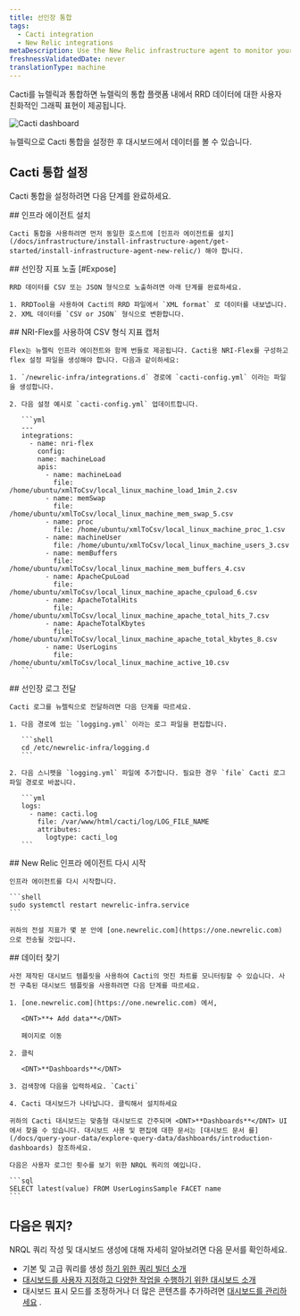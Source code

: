 ```yaml
---
title: 선인장 통합
tags:
  - Cacti integration
  - New Relic integrations
metaDescription: Use the New Relic infrastructure agent to monitor your Cacti data.
freshnessValidatedDate: never
translationType: machine
---
```



Cacti를 뉴렐릭과 통합하면 뉴렐릭의 통합 플랫폼 내에서 RRD 데이터에 대한 사용자 친화적인 그래픽 표현이 제공됩니다.

<img
  title="Cacti dashboard"
  alt="Cacti dashboard"
  src={infrastructureCactiDashboard}
/>

<figcaption>
  뉴렐릭으로 Cacti 통합을 설정한 후 대시보드에서 데이터를 볼 수 있습니다.
</figcaption>

## Cacti 통합 설정

Cacti 통합을 설정하려면 다음 단계를 완료하세요.

<Steps>
  <Step>
    ## 인프라 에이전트 설치

    Cacti 통합을 사용하려면 먼저 동일한 호스트에 [인프라 에이전트를 설치](/docs/infrastructure/install-infrastructure-agent/get-started/install-infrastructure-agent-new-relic/) 해야 합니다.
  </Step>

  <Step>
    ## 선인장 지표 노출 [#Expose]

    RRD 데이터를 CSV 또는 JSON 형식으로 노출하려면 아래 단계를 완료하세요.

    1. RRDTool을 사용하여 Cacti의 RRD 파일에서 `XML format` 로 데이터를 내보냅니다.
    2. XML 데이터를 `CSV or JSON` 형식으로 변환합니다.
  </Step>

  <Step>
    ## NRI-Flex를 사용하여 CSV 형식 지표 캡처

    Flex는 뉴렐릭 인프라 에이전트와 함께 번들로 제공됩니다. Cacti용 NRI-Flex를 구성하고 flex 설정 파일을 생성해야 합니다. 다음과 같이하세요:

    1. `/newrelic-infra/integrations.d` 경로에 `cacti-config.yml` 이라는 파일을 생성합니다.

    2. 다음 설정 예시로 `cacti-config.yml` 업데이트합니다.

       ```yml
       ---
       integrations:
         - name: nri-flex
           config:
           name: machineLoad
           apis:
             - name: machineLoad
               file: /home/ubuntu/xmlToCsv/local_linux_machine_load_1min_2.csv
             - name: memSwap
               file: /home/ubuntu/xmlToCsv/local_linux_machine_mem_swap_5.csv
             - name: proc
               file: /home/ubuntu/xmlToCsv/local_linux_machine_proc_1.csv
             - name: machineUser
               file: /home/ubuntu/xmlToCsv/local_linux_machine_users_3.csv
             - name: memBuffers
               file: /home/ubuntu/xmlToCsv/local_linux_machine_mem_buffers_4.csv
             - name: ApacheCpuLoad
               file: /home/ubuntu/xmlToCsv/local_linux_machine_apache_cpuload_6.csv
             - name: ApacheTotalHits
               file: /home/ubuntu/xmlToCsv/local_linux_machine_apache_total_hits_7.csv
             - name: ApacheTotalKbytes
               file: /home/ubuntu/xmlToCsv/local_linux_machine_apache_total_kbytes_8.csv
             - name: UserLogins
               file: /home/ubuntu/xmlToCsv/local_linux_machine_active_10.csv
       ```
  </Step>

  <Step>
    ## 선인장 로그 전달

    Cacti 로그를 뉴렐릭으로 전달하려면 다음 단계를 따르세요.

    1. 다음 경로에 있는 `logging.yml` 이라는 로그 파일을 편집합니다.

       ```shell
       cd /etc/newrelic-infra/logging.d
       ```

    2. 다음 스니펫을 `logging.yml` 파일에 추가합니다. 필요한 경우 `file` Cacti 로그 파일 경로로 바꿉니다.

       ```yml
       logs:
         - name: cacti.log
           file: /var/www/html/cacti/log/LOG_FILE_NAME
           attributes:
             logtype: cacti_log
       ```
  </Step>

  <Step>
    ## New Relic 인프라 에이전트 다시 시작

    인프라 에이전트를 다시 시작합니다.

    ```shell
    sudo systemctl restart newrelic-infra.service
    ```

    귀하의 전설 지표가 몇 분 안에 [one.newrelic.com](https://one.newrelic.com) 으로 전송될 것입니다.
  </Step>

  <Step>
    ## 데이터 찾기

    사전 제작된 대시보드 템플릿을 사용하여 Cacti의 멋진 차트를 모니터링할 수 있습니다. 사전 구축된 대시보드 템플릿을 사용하려면 다음 단계를 따르세요.

    1. [one.newrelic.com](https://one.newrelic.com) 에서,

       <DNT>**+ Add data**</DNT>

       페이지로 이동

    2. 클릭

       <DNT>**Dashboards**</DNT>

    3. 검색창에 다음을 입력하세요. `Cacti`

    4. Cacti 대시보드가 나타납니다. 클릭해서 설치하세요

    귀하의 Cacti 대시보드는 맞춤형 대시보드로 간주되며 <DNT>**Dashboards**</DNT> UI 에서 찾을 수 있습니다. 대시보드 사용 및 편집에 대한 문서는 [대시보드 문서 를](/docs/query-your-data/explore-query-data/dashboards/introduction-dashboards) 참조하세요.

    다음은 사용자 로그인 횟수를 보기 위한 NRQL 쿼리의 예입니다.

    ```sql
    SELECT latest(value) FROM UserLoginsSample FACET name
    ```
  </Step>
</Steps>

## 다음은 뭐지?

NRQL 쿼리 작성 및 대시보드 생성에 대해 자세히 알아보려면 다음 문서를 확인하세요.

* 기본 및 고급 쿼리를 생성 [하기 위한 쿼리 빌더 소개](/docs/query-your-data/explore-query-data/query-builder/introduction-query-builder)
* [대시보드를 사용자 지정하고 다양한 작업을 수행하기 위한 대시보드 소개](/docs/query-your-data/explore-query-data/dashboards/introduction-dashboards)
* 대시보드 표시 모드를 조정하거나 더 많은 콘텐츠를 추가하려면 [대시보드를 관리하세요](/docs/query-your-data/explore-query-data/dashboards/manage-your-dashboard) .